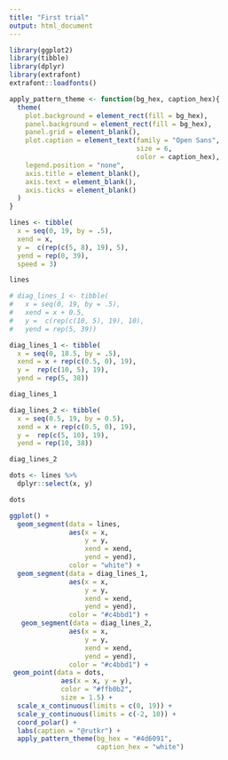 ```yaml
---
title: "First trial"
output: html_document
---
```


```r
library(ggplot2)
library(tibble)
library(dplyr)
library(extrafont)
extrafont::loadfonts()
```

```r
apply_pattern_theme <- function(bg_hex, caption_hex){
  theme(
    plot.background = element_rect(fill = bg_hex),
    panel.background = element_rect(fill = bg_hex),
    panel.grid = element_blank(),
    plot.caption = element_text(family = "Open Sans",
                                size = 6,
                                color = caption_hex),
    legend.position = "none",
    axis.title = element_blank(),
    axis.text = element_blank(),
    axis.ticks = element_blank()
  )
}
```

```r
lines <- tibble(
  x = seq(0, 19, by = .5),
  xend = x,
  y =  c(rep(c(5, 8), 19), 5),
  yend = rep(0, 39),
  speed = 3)

lines
```

```r
# diag_lines_1 <- tibble(
#   x = seq(0, 19, by = .5),
#   xend = x + 0.5,
#   y =  c(rep(c(10, 5), 19), 10),
#   yend = rep(5, 39))

diag_lines_1 <- tibble(
  x = seq(0, 18.5, by = .5),
  xend = x + rep(c(0.5, 0), 19),
  y =  rep(c(10, 5), 19),
  yend = rep(5, 38))

diag_lines_1

diag_lines_2 <- tibble(
  x = seq(0.5, 19, by = 0.5),
  xend = x + rep(c(0.5, 0), 19), 
  y =  rep(c(5, 10), 19),
  yend = rep(10, 38))

diag_lines_2

```


```r
dots <- lines %>%
  dplyr::select(x, y)

dots
```

```r
ggplot() +
  geom_segment(data = lines,
               aes(x = x, 
                   y = y, 
                   xend = xend, 
                   yend = yend),
               color = "white") +
  geom_segment(data = diag_lines_1,
               aes(x = x, 
                   y = y, 
                   xend = xend, 
                   yend = yend),
               color = "#c4bbd1") +
   geom_segment(data = diag_lines_2,
               aes(x = x,
                   y = y,
                   xend = xend,
                   yend = yend),
               color = "#c4bbd1") +
 geom_point(data = dots,
             aes(x = x, y = y),
             color = "#ffb0b2", 
             size = 1.5) + 
  scale_x_continuous(limits = c(0, 19)) +
  scale_y_continuous(limits = c(-2, 10)) +
  coord_polar() +
  labs(caption = "@rutkr") +
  apply_pattern_theme(bg_hex = "#4d6091",
                      caption_hex = "white")
```

